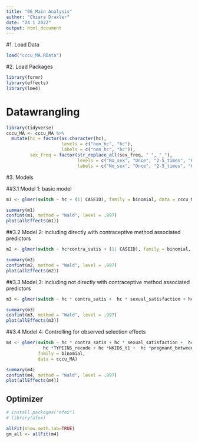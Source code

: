 ```yaml
---
title: "06_Main Analysis"
author: "Chiara Draxler"
date: "24 1 2022"
output: html_document
---
```


#1. Load Data
```r
load("cccu_MA.RData")
```


#2. Load Packages
```r
library(formr)
library(effects)
library(lme4)
```

# Datawrangling
```r
library(tidyverse)
cccu_MA <- cccu_MA %>%
  mutate(hc = factor(as.character(hc),
                     levels = c("non_hc", "hc"),
                     labels = c("non_hc", "hc")),
         sex_freq = factor(str_replace_all(sex_freq, " ", "_"),
                           levels = c("No_sex", "Once", "2-5_times", "6-10_times", "11_or_more_times"),
                           labels = c("No_sex", "Once", "2-5_times", "6-10_times", "11_or_more_times")))
```

#3. Models

##3.1 Model 1: basic model
```r
m1 <- glmer(switch ~ hc + (1| CASEID), family = binomial, data = cccu_MA, control=glmerControl(optimizer="bobyqa"))

summary(m1)
confint(m1, method = "Wald", level = .997)
plot(allEffects(m1))
```


##3.2 Model 2: including directly with contraceptive method associated predictors
```r
m2 <- glmer(switch ~ hc*contra_satis + (1| CASEID), family = binomial, data = cccu_MA, control=glmerControl(optimizer="bobyqa"))

summary(m2)
confint(m2, method = "Wald", level = .997)
plot(allEffects(m2))
```


##3.3 Model 3: including not directly with contraceptive method associated predictors
```r
m3 <- glmer(switch ~ hc * contra_satis +  hc * sexual_satisfaction + hc * sex_freq  + (1| CASEID), family = binomial, data = cccu_MA, control=glmerControl(optimizer="bobyqa"))

summary(m3)
confint(m3, method = "Wald", level = .997)
plot(allEffects(m3))
```

##3.4 Model 4: Controlling for observed selection effects
```r
m4 <- glmer(switch ~ hc * contra_satis + hc * sexual_satisfaction +  hc * sex_freq + hc *AGE + hc *DEGREE_recode + hc *POVRATE + hc *HLTHPROB_recode + hc *MEDPROB_recode +  hc *GAPINS_recode +
              hc *TYPEINS_recode + hc *NKIDS_t1 +  hc *pregnant_between_waves + hc *had_baby_between_waves+ hc *Avoid_r + hc *FEELPG_recode + hc *rel_dur_factor + (1| CASEID),
            family = binomial,
            data = cccu_MA)

summary(m4)
confint(m4, method = "Wald", level = .997)
plot(allEffects(m4))
```


## Optimizer
```r
# install.packages("afex")
# library(afex)

allFit(show.meth.tab=TRUE) 
gm_all <- allFit(m4)
```


